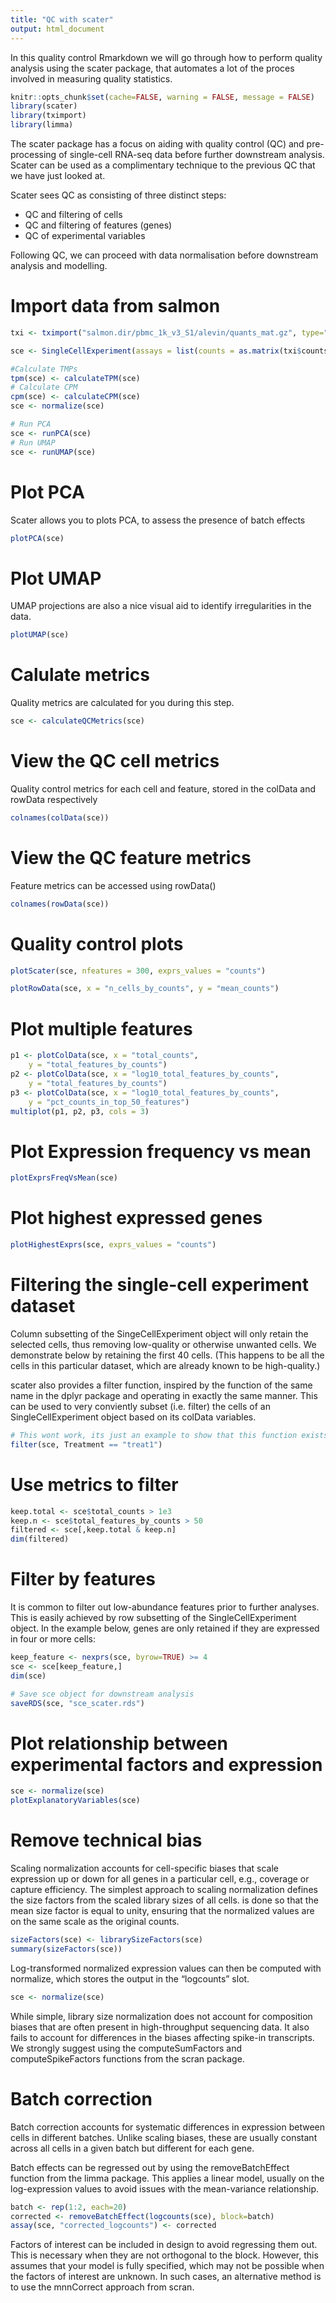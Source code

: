 ```yaml
---
title: "QC with scater"
output: html_document
---
```


In this quality control Rmarkdown we will go through how to perform quality analysis using the scater package, that automates a lot of the proces involved in measuring quality statistics.

```r
knitr::opts_chunk$set(cache=FALSE, warning = FALSE, message = FALSE)
library(scater)
library(tximport)
library(limma)
```

The scater package has a focus on aiding with quality control (QC) and pre-processing of single-cell RNA-seq data before further downstream analysis. Scater can be used as a complimentary technique to the previous QC that we have just looked at. 

Scater sees QC as consisting of three distinct steps:

- QC and filtering of cells
- QC and filtering of features (genes)
- QC of experimental variables

Following QC, we can proceed with data normalisation before downstream analysis and modelling. 

# Import data from salmon

```r
txi <- tximport("salmon.dir/pbmc_1k_v3_S1/alevin/quants_mat.gz", type="alevin")

sce <- SingleCellExperiment(assays = list(counts = as.matrix(txi$counts)))

#Calculate TMPs
tpm(sce) <- calculateTPM(sce)
# Calculate CPM
cpm(sce) <- calculateCPM(sce)
sce <- normalize(sce)

# Run PCA
sce <- runPCA(sce)
# Run UMAP
sce <- runUMAP(sce)
```

# Plot PCA

Scater allows you to plots PCA, to assess the presence of batch effects

```r
plotPCA(sce)
```

# Plot UMAP

UMAP projections are also a nice visual aid to identify irregularities in the data.

```r
plotUMAP(sce)
```

# Calulate metrics

Quality metrics are calculated for you during this step.

```r
sce <- calculateQCMetrics(sce)
```

# View the QC cell metrics

Quality control metrics for each cell and feature, stored in the colData and rowData respectively

```r
colnames(colData(sce))
```

# View the QC feature metrics

Feature metrics can be accessed using rowData()

```r
colnames(rowData(sce))
```

# Quality control plots


```r
plotScater(sce, nfeatures = 300, exprs_values = "counts")
```


```r
plotRowData(sce, x = "n_cells_by_counts", y = "mean_counts")
```

# Plot multiple features

```r
p1 <- plotColData(sce, x = "total_counts", 
    y = "total_features_by_counts")
p2 <- plotColData(sce, x = "log10_total_features_by_counts",
    y = "total_features_by_counts")
p3 <- plotColData(sce, x = "log10_total_features_by_counts",
    y = "pct_counts_in_top_50_features")
multiplot(p1, p2, p3, cols = 3)
```

# Plot Expression frequency vs mean

```r
plotExprsFreqVsMean(sce)
```

# Plot highest expressed genes

```r
plotHighestExprs(sce, exprs_values = "counts")
```


# Filtering the single-cell experiment dataset

Column subsetting of the SingeCellExperiment object will only retain the selected cells, thus removing low-quality or otherwise unwanted cells. We demonstrate below by retaining the first 40 cells. (This happens to be all the cells in this particular dataset, which are already known to be high-quality.)

scater also provides a filter function, inspired by the function of the same name in the dplyr package and operating in exactly the same manner. This can be used to very conviently subset (i.e. filter) the cells of an SingleCellExperiment object based on its colData variables.

```r
# This wont work, its just an example to show that this function exists
filter(sce, Treatment == "treat1")
```


# Use metrics to filter

```r
keep.total <- sce$total_counts > 1e3
keep.n <- sce$total_features_by_counts > 50
filtered <- sce[,keep.total & keep.n]
dim(filtered)
```

# Filter by features

It is common to filter out low-abundance features prior to further analyses. This is easily achieved by row subsetting of the SingleCellExperiment object. In the example below, genes are only retained if they are expressed in four or more cells:

```r
keep_feature <- nexprs(sce, byrow=TRUE) >= 4
sce <- sce[keep_feature,]
dim(sce)

# Save sce object for downstream analysis
saveRDS(sce, "sce_scater.rds")
```

# Plot relationship between experimental factors and expression

```r
sce <- normalize(sce)
plotExplanatoryVariables(sce)
```


# Remove technical bias

Scaling normalization accounts for cell-specific biases that scale expression up or down for all genes in a particular cell, e.g., coverage or capture efficiency. The simplest approach to scaling normalization defines the size factors from the scaled library sizes of all cells. is done so that the mean size factor is equal to unity, ensuring that the normalized values are on the same scale as the original counts.

```r
sizeFactors(sce) <- librarySizeFactors(sce)
summary(sizeFactors(sce))
```

Log-transformed normalized expression values can then be computed with normalize, which stores the output in the "logcounts" slot.

```r
sce <- normalize(sce)
```

While simple, library size normalization does not account for composition biases that are often present in high-throughput sequencing data. It also fails to account for differences in the biases affecting spike-in transcripts. We strongly suggest using the computeSumFactors and computeSpikeFactors functions from the scran package.

# Batch correction

Batch correction accounts for systematic differences in expression between cells in different batches. Unlike scaling biases, these are usually constant across all cells in a given batch but different for each gene.

Batch effects can be regressed out by using the removeBatchEffect function from the limma package. This applies a linear model, usually on the log-expression values to avoid issues with the mean-variance relationship. 

```r
batch <- rep(1:2, each=20)
corrected <- removeBatchEffect(logcounts(sce), block=batch)
assay(sce, "corrected_logcounts") <- corrected
```

Factors of interest can be included in design to avoid regressing them out. This is necessary when they are not orthogonal to the block. However, this assumes that your model is fully specified, which may not be possible when the factors of interest are unknown. In such cases, an alternative method is to use the mnnCorrect approach from scran.

